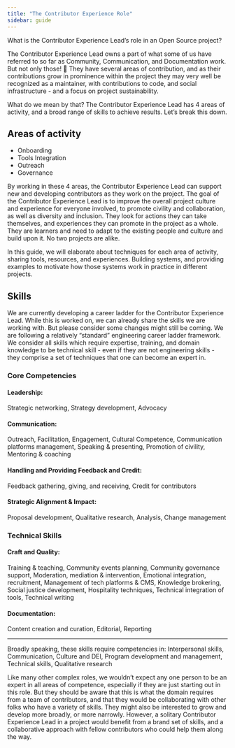 ```yaml
---
title: "The Contributor Experience Role"
sidebar: guide
---
```


What is the Contributor Experience Lead’s role in an Open Source project?



The Contributor Experience Lead owns a part of what some of us have referred 
to so far as Community, Communication, and Documentation work. But not only 
those! 🤯 They have several areas of contribution, and as their contributions 
grow in prominence within the project they may very well be recognized as a 
maintainer, with contributions to code, and social infrastructure - and a 
focus on project sustainability. 



What do we mean by that? The Contributor Experience Lead has 4 areas of 
activity, and a broad range of skills to achieve results. Let’s break this 
down.



## Areas of activity

- Onboarding
- Tools Integration
- Outreach
- Governance


By working in these 4 areas, the Contributor Experience Lead can support new 
and developing contributors as they work on the project. The goal of the 
Contributor Experience Lead is to improve the overall project culture and 
experience for everyone involved, to promote civility and collaboration, as 
well as diversity and inclusion. They look for actions they can take 
themselves, and experiences they can promote in the project as a whole. They 
are learners and need to adapt to the existing people and culture and build 
upon it. No two projects are alike. 



In this guide, we will elaborate about techniques for each area of activity, 
sharing tools, resources, and experiences. Building systems, and providing 
examples to motivate how those systems work in practice in different projects.



## Skills



We are currently developing a career ladder for the Contributor Experience 
Lead. While this is worked on, we can already share the skills we are 
working with. But please consider some changes might still be coming. We are 
following a relatively “standard” engineering career ladder framework. We 
consider all skills which require expertise, training, and domain knowledge 
to be technical skill - even if they are not engineering skills - they 
comprise a set of techniques that one can become an expert in. 



### Core Competencies

#### Leadership: 

Strategic networking, Strategy development, Advocacy



#### Communication:

Outreach, Facilitation, Engagement, Cultural Competence, Communication 
platforms management, Speaking & presenting, Promotion of civility, 
Mentoring & coaching



#### Handling and Providing Feedback and Credit:

Feedback gathering, giving, and receiving, Credit for contributors



#### Strategic Alignment & Impact:

Proposal development, Qualitative research, Analysis, Change management



### Technical Skills

#### Craft and Quality:

Training & teaching, Community events planning, Community governance support,
Moderation, mediation & intervention, Emotional integration, recruitment, 
Management of tech platforms & CMS, Knowledge brokering, Social justice 
development, Hospitality techniques, Technical integration of tools, 
Technical writing



#### Documentation:

Content creation and curation, Editorial, Reporting

---



Broadly speaking, these skills require competencies in: 
Interpersonal skills, Communication, Culture and DEI, Program development 
and management, Technical skills, Qualitative research



Like many other complex roles, we wouldn’t expect any one person to be an 
expert in all areas of competence, especially if they are just starting out 
in this role. But they should be aware that this is what the domain requires 
from a team of contributors, and that they would be collaborating with other 
folks who have a variety of skills. They might also be interested to grow 
and develop more broadly, or more narrowly. However, a solitary Contributor 
Experience Lead in a project would benefit from a brand set of skills, and a 
collaborative approach with fellow contributors who could help them along 
the way.